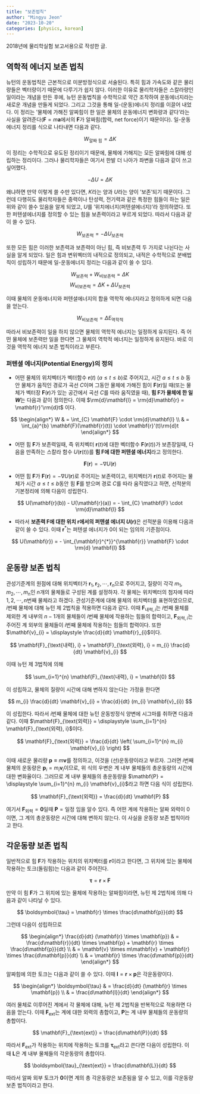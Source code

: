 ```yaml
---
title: "보존법칙"
author: "Mingyu Jeon"
date: "2023-10-20"
categories: [physics, korean]
---
```


2018년에 물리학실험 보고서용으로 작성한 글.

## 역학적 에너지 보존 법칙

뉴턴의 운동법칙은 근본적으로 미분방정식으로 서술된다. 특히 힘과 가속도와 같은 물리량들은 벡터량이기 때문에 다루기가 쉽지 않다. 이러한 이유로 물리학자들은 스칼라량인 일이라는 개념을 만든 후에, 뉴턴 운동법칙을 수학적으로 약간 조작하여 운동에너지라는 새로운 개념을 만들게 되었다. 그리고 그것을 통해 일-(운동)에너지 정리를 이끌어 내었다. 이 정리는 '물체에 가해진 알짜힘이 한 일은 물체의 운동에너지 변화량과 같다'라는 사실을 알려준다($\mathbf{F} = m \mathbf{a}$에서의 $\mathbf{F}$가 알짜힘(합력, net force)이기 때문이다). 일-운동에너지 정리를 식으로 나타내면 다음과 같다.

$$
W_{\text{알짜 힘}} = \Delta K
$$

이 정리는 수학적으로 유도된 정리이기 때문에, 물체에 가해지는 모든 알짜힘에 대해 성립하는 정리이다. 그러나 물리학자들은 여기서 한발 더 나아가 좌변을 다음과 같이 쓰고 싶어했다.

$$
-\Delta U = \Delta K
$$

왜냐하면 만약 이렇게 쓸 수만 있다면, $K$라는 양과 $U$라는 양이 '보존'되기 때문이다. 그런데 다행히도 물리학자들은 중력이나 탄성력, 전기력과 같은 특정한 힘들이 하는 일은 위와 같이 쓸수 있음을 알게 되었고, $U$를 '위치에너지(퍼텐셜에너지)'라 정의하였다. 또한 퍼텐셜에너지를 정의할 수 있는 힘을 보존력이라고 부르게 되었다. 따라서 다음과 같이 쓸 수 있다.

$$
W_{\text{보존력}} = -\Delta U_{\text{보존력}}
$$

또한 모든 힘은 이러한 보존력과 보존력이 아닌 힘, 즉 비보존력 두 가지로 나뉜다는 사실을 알게 되었다. 일은 힘과 변위벡터의 내적으로 정의되고, 내적은 수학적으로 분배법칙이 성립하기 때문에 일-운동에너지 정리는 다음과 같이 쓸 수 있다.

$$
W_{\text{보존력}} + W_{\text{비보존력}} = \Delta K
$$
$$
W_{\text{비보존력}} = \Delta K + \Delta U_{\text{보존력}}
$$

이때 물체의 운동에너지와 퍼텐셜에너지의 합을 역학적 에너지라고 정의하게 되면 다음을 얻는다.

$$
W_{\text{비보존력}} = \Delta E_{\text{역학적}}
$$

따라서 비보존력이 일을 하지 않으면 물체의 역학적 에너지는 일정하게 유지된다. 즉 어떤 물체에 보존력만 일을 한다면 그 물체의 역학적 에너지는 일정하게 유지된다. 바로 이것을 역학적 에너지 보존 법칙이라고 부른다.

### 퍼텐셜 에너지(Potential Energy)의 정의

- 어떤 물체의 위치벡터가 벡터함수 $\mathbf{r}(t)$ $(a\leq t \leq b)$로 주어지고, 시간 $a\leq t \leq b$ 동안 물체가 움직인 경로가 곡선 $C$이며 그동안 물체에 가해진 힘이 $\mathbf{F}(\mathbf{r})$일 때(또는 물체가 벡터장 $\mathbf{F}(\mathbf{r})$가 있는 공간에서 곡선 $C$를 따라 움직였을 때), **힘 $\mathbf{F}$가 물체에 한 일 $W$**는 다음과 같이 정의한다. 이때 $\rm{d}\mathbf{l} = \rm{d}\mathbf{r} = \mathbf{r}'\rm{d}t$ 이다.

$$
\begin{align*}
W & = \int_{C} \mathbf{F} \cdot \rm{d}\mathbf{l} \\
& = \int_{a}^{b} \mathbf{F}(\mathbf{r}(t)) \cdot \mathbf{r}'(t)\rm{d}t
\end{align*}
$$

- 어떤 힘 $\mathbf{F}$가 보존력일때, 즉 위치벡터 $\mathbf{r}(t)$에 대한 벡터함수 $\mathbf{F}(\mathbf{r}(t))$가 보존장일때, 다음을 만족하는 스칼라 함수 $U(\mathbf{r}(t))$를 **힘 $\mathbf{F}$에 대한 퍼텐셜 에너지**라고 정의한다.

$$
\mathbf{F}(\mathbf{r}) = -\nabla U(\mathbf{r})
$$

- 어떤 힘 $\mathbf{F}$가 $\mathbf{F}(\mathbf{r}) = - \nabla U(\mathbf{r})$로 주어지는 보존력이고, 위치벡터가 $\mathbf{r}(t)$로 주어지는 물체가 시간 $a \leq t \leq b$동안 힘 $\mathbf{F}$를 받으며 경로 $C$를 따라 움직였다고 하면, 선적분의 기본정리에 의해 다음이 성립한다.

$$
U(\mathbf{r}(b)) - U(\mathbf{r}(a)) = - \int_{C} \mathbf{F} \cdot \rm{d}\mathbf{l}
$$

- 따라서 **보존력 $\mathbf{F}$에 대한 위치 $\mathbf{r}$에서의 퍼텐셜 에너지 $U(\mathbf{r})$**은 선적분을 이용해 다음과 같이 쓸 수 있다. 이때 $\mathbf{r}^{*}$는 퍼텐셜 에너지가 0이 되는 임의의 기준점이다.

$$
U(\mathbf{r}) = - \int_{\mathbf{r}^{*}}^{\mathbf{r}} \mathbf{F} \cdot \rm{d} \mathbf{l}
$$

## 운동량 보존 법칙

관성기준계의 원점에 대해 위치벡터가 $\mathbf{r}_{1}, \mathbf{r}_{2}, \cdots, \mathbf{r}_{n}$으로 주어지고, 질량이 각각 $m_{1}, m_{2}, \cdots, m_{n}$인 $n$개의 물체들로 구성된 계를 설정하자. 각 물체는 위치벡터의 첨자에 따라 $1, 2, \cdots, n$번째 물체라고 하겠다. 관성기준계에 대해 물체의 위치벡터를 표현하였으므로, $i$번째 물체에 대해 뉴턴 제 2법칙을 적용하면 다음과 같다. 이때 $\mathbf{F}_{\text{내력}, i}$는 $i$번째 물체를 제외한 계 내부의 $n-1$개의 물체들이 $i$번째 물체에 작용하는 힘들의 합력이고, $\mathbf{F}_{\text{외력}, i}$는 주어진 계 외부의 물체들이 $i$번째 물체에 작용하는 힘들의 합력이다. 또한 $\mathbf{v}_{i} = \displaystyle \frac{d}{dt} \mathbf{r}_{i}$이다.

$$
\mathbf{F}_{\text{내력}, i} + \mathbf{F}_{\text{외력}, i} = m_{i} \frac{d}{dt} \mathbf{v}_{i}
$$

이때 뉴턴 제 3법칙에 의해 

$$
\sum_{i=1}^{n} \mathbf{F}_{\text{내력}, i} = \mathbf{0}
$$

이 성립하고, 물체의 질량이 시간에 대해 변하지 않는다는 가정을 한다면

$$
m_{i} \frac{d}{dt} \mathbf{v}_{i} = \frac{d}{dt} (m_{i} \mathbf{v}_{i})
$$

이 성립한다. 따라서 $i$번째 물체에 대한 뉴턴 운동방정식 양변에 시그마를 취하면 다음과 같다. 이때 $\mathbf{F}_{\text{외력}} = \displaystyle \sum_{i=1}^{n} \mathbf{F}_{\text{외력}, i}$이다.

$$
\mathbf{F}_{\text{외력}} = \frac{d}{dt} \left( \sum_{i=1}^{n} m_{i} \mathbf{v}_{i} \right)
$$

이때 새로운 물리량 $\mathbf{p} \equiv m\mathbf{v}$를 정의하고, 이것을 (선)운동량이라고 부르자. 그러면 $i$번째 물체의 운동량은 $\mathbf{p}_{i} = m_{i}\mathbf{v}_{i}$이므로, 위 식의 우변은 계 내부 물체들의 총운동량의 시간에 대한 변화율이다. 그러므로 계 내부 물체들의 총운동량을 $\mathbf{P} = \displaystyle \sum_{i=1}^{n} m_{i} \mathbf{v}_{i}$라고 하면 다음 식이 성립한다.

$$
\mathbf{F}_{\text{외력}} = \frac{d}{dt} \mathbf{P}
$$

여기서 $\mathbf{F}_{\text{외력}} = \mathbf{0}$일때 $\mathbf{P} = \text{일정}$ 임을 알수 있다. 즉 어떤 계에 작용하는 알짜 외력이 0이면, 그 계의 총운동량은 시간에 대해 변하지 않는다. 이 사실을 운동량 보존 법칙이라고 한다.

## 각운동량 보존 법칙

일반적으로 힘 $\mathbf{F}$가 작용하는 위치의 위치벡터를 $\mathbf{r}$이라고 한다면, 그 위치에 있는 물체에 작용하는 토크(돌림힘)는 다음과 같이 주어진다.

$$
\boldsymbol{\tau} = \mathbf{r} \times \mathbf{F}
$$

만약 이 힘 $\mathbf{F}$가 그 위치에 있는 물체에 작용하는 알짜힘이라면, 뉴턴 제 2법칙에 의해 다음과 같이 나타날 수 있다.

$$
\boldsymbol{\tau} = \mathbf{r} \times \frac{d\mathbf{p}}{dt}
$$

그런데 다음이 성립하므로

$$
\begin{align*}
\frac{d}{dt} (\mathbf{r} \times \mathbf{p}) & = \frac{d\mathbf{r}}{dt} \times \mathbf{p} + \mathbf{r} \times \frac{d\mathbf{p}}{dt} \\
& = \mathbf{v} \times m\mathbf{v} + \mathbf{r} \times \frac{d\mathbf{p}}{dt} \\
& = \mathbf{r} \times \frac{d\mathbf{p}}{dt}
\end{align*}
$$

알짜힘에 의한 토크는 다음과 같이 쓸 수 있다. 이때 $\mathbf{l} = \mathbf{r} \times \mathbf{p}$은 각운동량이다.

$$
\begin{align*}
\boldsymbol{\tau} & = \frac{d}{dt} (\mathbf{r} \times \mathbf{p}) \\
& = \frac{d\mathbf{l}}{dt}
\end{align*}
$$

여러 물체로 이루어진 계에서 각 물체에 대해, 뉴턴 제 2법칙을 반복적으로 적용하면 다음을 얻는다. 이때 $\mathbf{F}_{\text{ext}}$는 계에 대한 외력의 총합이고, $\mathbf{P}$는 계 내부 물체들의 운동량의 총합이다.

$$
\mathbf{F}_{\text{ext}} = \frac{d\mathbf{P}}{dt}
$$

따라서 $\mathbf{F}_{\text{ext}}$가 작용하는 위치에 작용하는 토크를 $\boldsymbol{\tau}_{\text{ext}}$라고 쓴다면 다음이 성립한다. 이때 $\mathbf{L}$은 계 내부 물체들의 각운동량의 총합이다.

$$
\boldsymbol{\tau}_{\text{ext}} = \frac{d\mathbf{L}}{dt}
$$

따라서 알짜 외부 토크가 $\mathbf{0}$이면 계의 총 각운동량은 보존됨을 알 수 있고, 이를 각운동량 보존 법칙이라고 한다. 